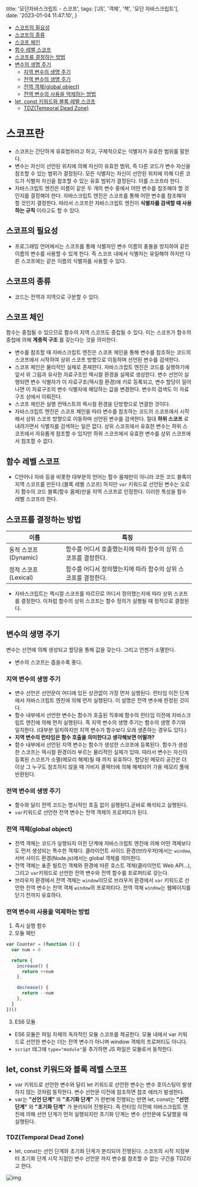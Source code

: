   title: '모던자바스크립트 - 스코프',
  tags: ['JS', '객체', '책', '모던 자바스크립트'],
  date: '2023-01-04 11:47:10',
}

- [스코프의 필요성](#스코프의-필요성)
- [스코프의 종류](#스코프의-종류)
- [스코프 체인](#스코프-체인)
- [함수 레벨 스코프](#함수-레벨-스코프)
- [스코프를 결정하는 방법](#스코프를-결정하는-방법)
- [변수의 생명 주기](#변수의-생명-주기)
  - [지역 변수의 생명 주기](#지역-변수의-생명-주기)
  - [전역 변수의 생명 주기](#전역-변수의-생명-주기)
  - [전역 객체(global object)](#전역-객체global-object)
  - [전역 변수의 사용을 억제하는 방법](#전역-변수의-사용을-억제하는-방법)
- [let, const 키워드와 블록 레벨 스코프](#let-const-키워드와-블록-레벨-스코프)
  - [TDZ(Temporal Dead Zone)](#tdztemporal-dead-zone)

# 스코프란

- 스코프는 간단하게 유효범위라고 하고, 구체적으로는 식별자가 유효한 범위를 말한다.
- 변수는 자신이 선언된 위치에 의해 자신이 유효한 범위, 즉 다른 코드가 변수 자신을 참조할 수 있는 범위가 결정된다. 모든 식별자는 자신이 선언된 위치에 의해 다른 코드가 식별자 자신을 참조할 수 있는 유효 범위가 결정된다. 이를 스코프라 한다.
- 자바스크립트 엔진은 이름이 같은 두 개의 변수 중에서 어떤 변수를 참조해야 할 것인지를 결정해야 한다. 자바스크립트 엔진은 스코프를 통해 어떤 변수를 참조해야 할 것인지 결정한다. 따라서 스코프란 자바스크립트 엔진이 **식별자를 검색할 때 사용하는 규칙** 이라고도 할 수 있다.

## 스코프의 필요성

- 프로그래밍 언어에서는 스코프를 통해 식별자인 변수 이름의 충돌을 방지하여 같은 이름의 변수를 사용할 수 있게 한다. 즉 스코프 내에서 식별자는 유일해야 하지만 다른 스코프에는 같은 이름의 식별자를 사용할 수 있다.

## 스코프의 종류

- 코드는 전역과 지역으로 구분할 수 있다.

## 스코프 체인

함수는 중첩될 수 있으므로 함수의 지역 스코프도 중첩될 수 있다. 이는 스코프가 함수의 중첩에 의해 **계층적 구조** 를 갖는다는 것을 의미한다.

- 변수를 참조할 때 자바스크립트 엔진은 스코프 체인을 통해 변수를 참조하는 코드의 스코프에서 시작하여 상위 스코프 방향으로 이동하며 선언된 변수를 검색한다.
- 스코프 체인은 물리적인 실체로 존재한다. 자바스크립트 엔진은 코드를 실행하기에 앞서 위 그림과 유사한 자료구조인 렉시컬 환경을 실제로 생성한다. 변수 선언이 실행되면 변수 식별자가 이 자료구조(렉시컬 환경)에 키로 등록되고, 변수 할당이 일어나면 이 자료구조의 변수 식별자에 해당하는 값을 변경한다. 변수의 검색도 이 자료구조 상에서 이뤄진다.
- 스코프 체인은 실행 컨텍스트의 렉시컬 환경을 단방향으로 연결한 것이다.
- 자바스크립트 엔진은 스코프 체인을 따라 변수를 참조하는 코드의 스코프에서 시작해서 상위 스코프 방향으로 이동하며 선언된 변수를 검색한다. 절대 **하위 스코프** 로 내려가면서 식별자를 검색하는 일은 없다. 상위 스코프에서 유효한 변수는 하위 스코프에서 자유롭게 참조할 수 있지만 하위 스코프에서 유효한 변수를 상위 스코프에서 참조할 수 없다.

## 함수 레벨 스코프

- C언어나 자바 등을 비롯한 대부분의 언어는 함수 몸체만이 아니라 코든 코드 블록이 지역 스코프를 만든다.(블록 레벨 스코프) 하지만 `var` 키워드로 선언된 변수는 오로지 함수의 코드 블록(함수 몸체)만을 지역 스코프로 인정한다. 이러한 특성을 함수 레벨 스코프라 한다.

## 스코프를 결정하는 방법

<div class="table-wrapper">

| 이름                 | 특징                                                           |
| -------------------- | -------------------------------------------------------------- |
| 동적 스코프(Dynamic) | 함수를 어디서 호출했는지에 따라 함수의 상위 스코프를 결정한다. |
| 정적 스코프(Lexical) | 함수를 어디서 정의했는지에 따라 함수의 상위 스코프를 결정한다. |

- 자바스크립트는 렉시컬 스코프를 따르므로 어디서 정의했는지에 따라 상위 스코프를 결정한다. 이처럼 함수의 상위 스코프는 함수 정의가 실행될 때 정적으로 결정된다.

</div>

---

## 변수의 생명 주기

변수는 선언에 의해 생성되고 할당을 통해 값을 갖는다. 그리고 언젠가 소멸한다.

- 변수의 스코프는 좁을수록 좋다.

### 지역 변수의 생명 주기

- 변수 선언은 선언문이 어디에 있든 상관없이 가장 먼저 실행된다. 런타임 이전 단계에서 자바스크립트 엔진에 의해 먼저 실행된다. 이 설명은 전역 변수에 한정된 것이다.
- 함수 내부에서 선언한 변수는 함수가 호출된 직후에 함수의 런타임 이전에 자바스크립트 엔진에 의해 먼저 실행된다. 즉 지역 변수의 생명 주기는 함수의 생명 주기와 일치한다. (대부분 일치하지만 지역 변수가 함수보다 오래 생존하는 경우도 있다.)
- **지역 변수의 런타임은 함수 호출을 의미한다고 생각해보면 어떨까?**
- 함수 내부에서 선언된 지역 변수는 함수가 생성한 스코프에 등록된다. 함수가 생성한 스코프는 렉시컬 환경이라 부르는 물리적인 실체가 있따. 따라서 변수는 자신이 등록된 스코프가 소멸(메모리 해제)될 때 까지 유효하다. 할당된 메모리 공간은 더 이상 그 누구도 참조하지 않을 때 가비지 콜렉터에 의해 해제되어 가용 메모리 풀에 반환된다.

### 전역 변수의 생명 주기

- 함수와 달리 전역 코드는 명시적인 호출 없이 실행된다.곧바로 해석되고 실행된다.
- `var`키워드로 선언한 전역 변수는 전역 객체의 프로퍼티가 된다.

### 전역 객체(global object)

- 전역 객체는 코드가 실행되지 이전 단계에 자바스크립트 엔진에 의해 어떤 객체보다도 먼저 생성되는 특수한 객체다. 클라이언트 사이드 환경(브라우저)에서는 `window`, 서버 사이드 환경(Node.js)에서는 global 객체를 의미한다.
- 전역 객체는 표준 빌트인 객체와 환경에 따른 호스트 객체(클라이언트 Web API...), 그리고 `var`키워드로 선언한 전역 변수와 전역 함수를 프로퍼티로 갖는다.
- 브라우저 환경에서 전역 객체는 `window`이므로 브라우저 환경에서 `var` 키워드로 선언한 전역 변수는 전역 객체 `window`의 프로퍼티다. 전역 객체 `window`는 웹페이지를 닫기 전까지 유효하다.

### 전역 변수의 사용을 억제하는 방법

1. 즉시 실행 함수
2. 모듈 패턴

```js
var Counter = (function () {
  var num = 0

  return {
    increase() {
      return ++num
    },

    decrease() {
      return --num
    },
  }
})()
```

3. ES6 모듈

- ES6 모듈은 파일 자체의 독자적인 모듈 스코프를 제공한다. 모듈 내에서 var 키워드로 선언한 변수는 더는 전역 변수가 아니며 window 객체의 프로퍼티도 아니다.
- `script` 태그에 `type="module"`을 추가하면 JS 파일은 모듈로서 동작한다.

## let, const 키워드와 블록 레벨 스코프

- var 키워드로 선언한 변수와 달리 let 키워드로 선언한 변수는 변수 호이스팅이 발생하지 않는 것처럼 동작한다. 변수 선언문 이전에 참조하면 참조 에러가 발생한다.
- var는 **"선언 단계"** 와 **"초기화 단계"** 가 한번에 진행되는 반면 let, const는 **"선언 단계"** 와 **"초기화 단계"** 가 분리되어 진행된다. 즉 런타임 이전에 자바스크립트 엔진에 의해 선언 단계가 먼저 실행되지만 초기화 단계는 변수 선언문에 도달했을 때 실행된다.

### TDZ(Temporal Dead Zone)

- let, const는 선언 단계와 초기화 단계가 분리되어 진행된다. 스코프의 시작 지점부터 초기화 단계 시작 지점인 변수 선언문 까지 변수를 참조할 수 없는 구간을 TDZ라고 한다.
  <br />

![img](https://raw.githubusercontent.com/h-alex2/h-blog/version1-nextjs/public/posts/scope-01.png?raw=true)
